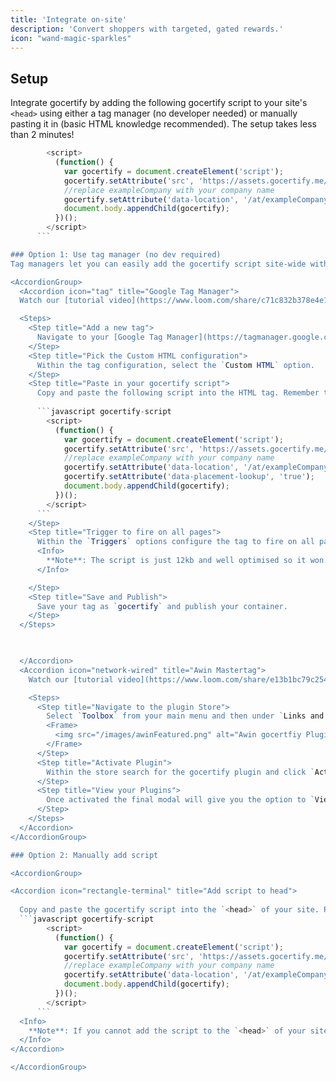 ```yaml
---
title: 'Integrate on-site'
description: 'Convert shoppers with targeted, gated rewards.'
icon: "wand-magic-sparkles"
---
```




## Setup

Integrate gocertify by adding the following gocertify <Tooltip tip="Our script is just 12kb and optimised for performance">script</Tooltip> to your site's `<head>` using either a tag manager (no developer needed) or manually pasting it in (basic HTML knowledge recommended). The setup takes less than 2 minutes!

```javascript gocertify-script
        <script>
          (function() {
            var gocertify = document.createElement('script');
            gocertify.setAttribute('src', 'https://assets.gocertify.me/assets/embed.js');
            //replace exampleCompany with your company name
            gocertify.setAttribute('data-location', '/at/exampleCompany'); 
            document.body.appendChild(gocertify);
          })();
        </script>
      ```

### Option 1: Use tag manager (no dev required)
Tag managers let you can easily add the gocertify script site-wide without needing a developer. Pick your prefered manager to see how it's done.

<AccordionGroup>
  <Accordion icon="tag" title="Google Tag Manager">
  Watch our [tutorial video](https://www.loom.com/share/c71c832b378e4e17b6aa80a6bcc284a7?sid=9604726f-f6e8-4997-bf66-9a11773773d2) or follow these steps.

  <Steps>
    <Step title="Add a new tag">
      Navigate to your [Google Tag Manager](https://tagmanager.google.com/#/home) (GTM) account and select `Add new Tag`
    </Step>
    <Step title="Pick the Custom HTML configuration">
      Within the tag configuration, select the `Custom HTML` option.
    </Step>
    <Step title="Paste in your gocertify script">
      Copy and paste the following script into the HTML tag. Remember to replace `exampleCompany` with your actual company name.
      
      ```javascript gocertify-script
        <script>
          (function() {
            var gocertify = document.createElement('script');
            gocertify.setAttribute('src', 'https://assets.gocertify.me/assets/embed.js');
            //replace exampleCompany with your company name
            gocertify.setAttribute('data-location', '/at/exampleCompany'); 
            gocertify.setAttribute('data-placement-lookup', 'true');
            document.body.appendChild(gocertify);
          })();
        </script>
      ```
    </Step>
    <Step title="Trigger to fire on all pages">
      Within the `Triggers` options configure the tag to fire on all pages. 
      <Info>
        **Note**: The script is just 12kb and well optimised so it won't slow down your site.
      </Info>

    </Step>
    <Step title="Save and Publish">
      Save your tag as `gocertify` and publish your container.
    </Step>
  </Steps>


    
  </Accordion>
  <Accordion icon="network-wired" title="Awin Mastertag">
    Watch our [tutorial video](https://www.loom.com/share/e13b1bc79c2545078fb46d4b78c8bb50?sid=46361597-a98e-4871-8f2d-7a24166e9c00) to see how it's done. 

    <Steps>
      <Step title="Navigate to the plugin Store">
        Select `Toolbox` from your main menu and then under `Links and Tools` select `Plugin Store`.
        <Frame>
          <img src="/images/awinFeatured.png" alt="Awin gocertfiy Plugin" />
        </Frame>
      </Step>
      <Step title="Activate Plugin">
        Within the store search for the gocertify plugin and click `Activate now` and confirm your choice.
      </Step>
      <Step title="View your Plugins">
        Once activated the final modal will give you the option to `View My Plugins`. Select this and you will see that the plugin is activated and the script has been deployed.
      </Step>
    </Steps>
  </Accordion>
</AccordionGroup>

### Option 2: Manually add script

<AccordionGroup>

<Accordion icon="rectangle-terminal" title="Add script to head">
  
  Copy and paste the gocertify script into the `<head>` of your site. Remember to replace `exampleCompany` with your actual company name.
  ```javascript gocertify-script
        <script>
          (function() {
            var gocertify = document.createElement('script');
            gocertify.setAttribute('src', 'https://assets.gocertify.me/assets/embed.js');
            //replace exampleCompany with your company name
            gocertify.setAttribute('data-location', '/at/exampleCompany'); 
            document.body.appendChild(gocertify);
          })();
        </script>
      ```
  <Info>
    **Note**: If you cannot add the script to the `<head>` of your site you can place it in the `<body>` .
  </Info>
</Accordion>

</AccordionGroup>

